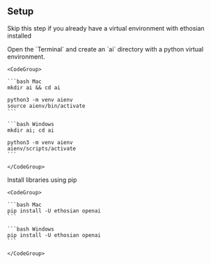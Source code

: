 ## Setup

<Tip>

Skip this step if you already have a virtual environment with ethosian installed

</Tip>

<Steps>
  <Step title="Create a virtual environment">
    Open the `Terminal` and create an `ai` directory with a python virtual environment.

    <CodeGroup>

    ```bash Mac
    mkdir ai && cd ai

    python3 -m venv aienv
    source aienv/bin/activate
    ```

    ```bash Windows
    mkdir ai; cd ai

    python3 -m venv aienv
    aienv/scripts/activate
    ```

    </CodeGroup>

  </Step>
  <Step title="Install libraries">
    Install libraries using pip

    <CodeGroup>

    ```bash Mac
    pip install -U ethosian openai
    ```

    ```bash Windows
    pip install -U ethosian openai
    ```

    </CodeGroup>

  </Step>
</Steps>
